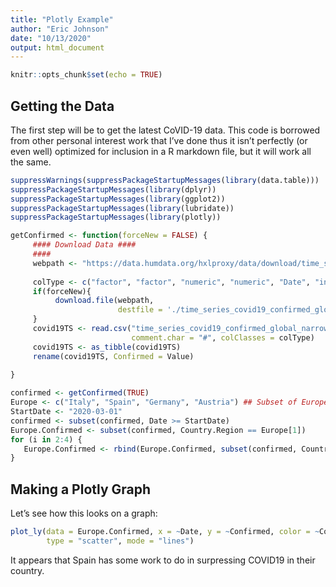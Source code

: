 ```yaml
---
title: "Plotly Example"
author: "Eric Johnson"
date: "10/13/2020"
output: html_document
---
```



```r
knitr::opts_chunk$set(echo = TRUE)

```

## Getting the Data

The first step will be to get the latest CoVID-19 data. This code is borrowed from other 
personal interest work that I've done thus it isn't perfectly (or even well) optimized for
inclusion in a R markdown file, but it will work all the same.

```r
suppressWarnings(suppressPackageStartupMessages(library(data.table)))
suppressPackageStartupMessages(library(dplyr))
suppressPackageStartupMessages(library(ggplot2))
suppressPackageStartupMessages(library(lubridate))
suppressPackageStartupMessages(library(plotly))

getConfirmed <- function(forceNew = FALSE) {
     #### Download Data ####
     #### 
     webpath <- "https://data.humdata.org/hxlproxy/data/download/time_series_covid19_confirmed_global_narrow.csv?dest=data_edit&filter01=explode&explode-header-att01=date&explode-value-att01=value&filter02=rename&rename-oldtag02=%23affected%2Bdate&rename-newtag02=%23date&rename-header02=Date&filter03=rename&rename-oldtag03=%23affected%2Bvalue&rename-newtag03=%23affected%2Binfected%2Bvalue%2Bnum&rename-header03=Value&filter04=clean&clean-date-tags04=%23date&filter05=sort&sort-tags05=%23date&sort-reverse05=on&filter06=sort&sort-tags06=%23country%2Bname%2C%23adm1%2Bname&tagger-match-all=on&tagger-default-tag=%23affected%2Blabel&tagger-01-header=province%2Fstate&tagger-01-tag=%23adm1%2Bname&tagger-02-header=country%2Fregion&tagger-02-tag=%23country%2Bname&tagger-03-header=lat&tagger-03-tag=%23geo%2Blat&tagger-04-header=long&tagger-04-tag=%23geo%2Blon&header-row=1&url=https%3A%2F%2Fraw.githubusercontent.com%2FCSSEGISandData%2FCOVID-19%2Fmaster%2Fcsse_covid_19_data%2Fcsse_covid_19_time_series%2Ftime_series_covid19_confirmed_global.csv"
     
     colType <- c("factor", "factor", "numeric", "numeric", "Date", "integer")
     if(forceNew){ 
          download.file(webpath, 
                        destfile = './time_series_covid19_confirmed_global_narrow.csv', mode='wb') 
     }
     covid19TS <- read.csv("time_series_covid19_confirmed_global_narrow.csv", 
                           comment.char = "#", colClasses = colType)
     covid19TS <- as_tibble(covid19TS)
     rename(covid19TS, Confirmed = Value)
     
}

confirmed <- getConfirmed(TRUE)
Europe <- c("Italy", "Spain", "Germany", "Austria") ## Subset of European Countries
StartDate <- "2020-03-01"
confirmed <- subset(confirmed, Date >= StartDate)
Europe.Confirmed <- subset(confirmed, Country.Region == Europe[1])
for (i in 2:4) { 
   Europe.Confirmed <- rbind(Europe.Confirmed, subset(confirmed, Country.Region == Europe[i]))
}

```


## Making a Plotly Graph

Let's see how this looks on a graph:
``` r
plot_ly(data = Europe.Confirmed, x = ~Date, y = ~Confirmed, color = ~Country.Region, 
        type = "scatter", mode = "lines")

```

It appears that Spain has some work to do in surpressing COVID19 in their country.
